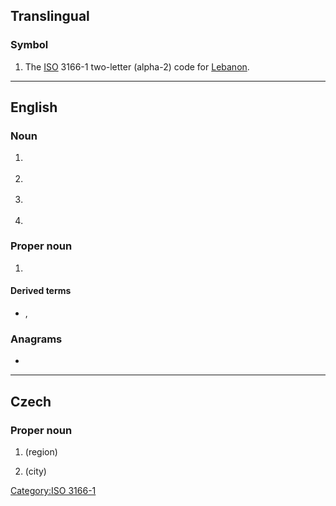 {{also|lb|.lb|℔}}
==Translingual==

===Symbol===
{{head|mul|symbol}}
# The [[ISO]] 3166-1 two-letter (alpha-2) code for [[Lebanon]].

[[Category:ISO 3166-1]]

----

==English==

===Noun===
{{en-noun}}

# {{lb|en|soccer}} {{initialism of|en|left back}}
# {{lb|en|American football}} {{initialism of|en|linebacker}}
# {{lb|en|military}} {{initialism of|en|local board}}<!--local draft board-->
# {{lb|en|pathology}} {{initialism of|en|Lewy body}}

===Proper noun===
{{en-proper noun}}

# {{lb|en|attributive}} {{initialism of|en|[[Langmuir]]–[[Blodgett]]}}

====Derived terms====
* {{l|en|LB film}}, {{l|en|LB trough}}

===Anagrams===
* {{anagrams|en|a=bl|B/L|BL}}

----

==Czech==

===Proper noun===
{{en-proper noun}}

# {{abbr of|cs|[[Liberec]]|nodot=1}} (region)
# {{abbr of|cs|[[Liberec]]|nodot=1}} (city)
